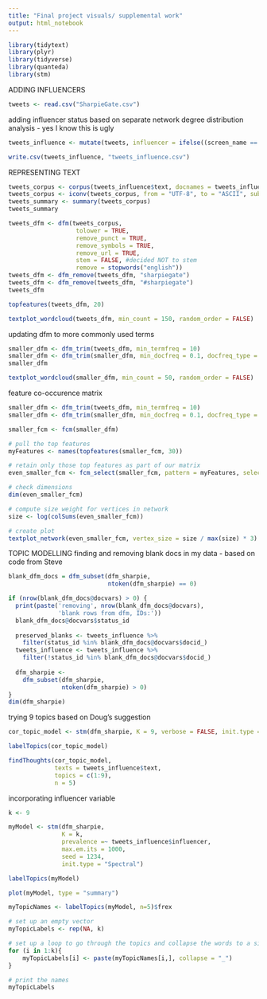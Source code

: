 ```yaml
---
title: "Final project visuals/ supplemental work"
output: html_notebook
---
```

```r
library(tidytext)
library(plyr)
library(tidyverse)
library(quanteda)
library(stm)
```

ADDING INFLUENCERS
```r
tweets <- read.csv("SharpieGate.csv")
```

adding influencer status based on separate network degree distribution analysis - yes I know this is ugly

```r
tweets_influence <- mutate(tweets, influencer = ifelse((screen_name == "zoetillman" | screen_name == "weareoversight" | screen_name == "tpm" | screen_name == "tomryanlaw" | screen_name == "tomcoates" | screen_name == "tierney_megan" | screen_name =="thedailybeast"| screen_name =="stephenglahn"| screen_name =="shirleyragsdale|" | screen_name =="shamellakin" | screen_name =="safetypindaily"| screen_name =="quad_finn"| screen_name =="ourdailyplanet"| screen_name =="nytimes"| screen_name =="nicolevaldestv"| screen_name =="nickmartin"| screen_name =="nharpermn"| screen_name =="myrt1717"| screen_name =="mog7546"| screen_name =="mehdirhasan"| screen_name =="marcacaputo"| screen_name =="lawcrimenews"| screen_name =="kyletrouble"| screen_name =="kpolantz"| screen_name =="klasfeldreports"| screen_name =="kimzetter"| screen_name =="karolcummins"| screen_name =="jrubinblogger"| screen_name =="joshtpm"| screen_name =="jordanchariton"| screen_name =="jo_williams5"| screen_name =="jennafifield"| screen_name =="hkrassentstein"| screen_name =="gottalaff"| screen_name =="girlwithbliss1"| screen_name =="girlsreallyrule" | screen_name =="gigwc" | screen_name =="ellisd69"| screen_name =="democracydocket"| screen_name =="deanobeidallah"| screen_name =="ctrevornelson" | screen_name == "craignewman" | screen_name =="copingmama" | screen_name =="cisakrebs"| screen_name =="bweglarczyk"| screen_name =="brooklynmarie"| screen_name =="brahmresnik"| screen_name =="bilancieri"| screen_name =="arizonaslaw"| screen_name =="anons_daddyo"| screen_name =="anjilloflight_"| screen_name =="alanfeuer"), 1, 0))

write.csv(tweets_influence, "tweets_influence.csv")
```


REPRESENTING TEXT
```r
tweets_corpus <- corpus(tweets_influence$text, docnames = tweets_influence$status_id)
tweets_corpus <- iconv(tweets_corpus, from = "UTF-8", to = "ASCII", sub = " ")
tweets_summary <- summary(tweets_corpus)
tweets_summary
```

```r
tweets_dfm <- dfm(tweets_corpus,
                   tolower = TRUE,
                   remove_punct = TRUE,
                   remove_symbols = TRUE,
                   remove_url = TRUE,
                   stem = FALSE, #decided NOT to stem
                   remove = stopwords("english"))
tweets_dfm <- dfm_remove(tweets_dfm, "sharpiegate")
tweets_dfm <- dfm_remove(tweets_dfm, "#sharpiegate")
tweets_dfm
```

```r
topfeatures(tweets_dfm, 20)

textplot_wordcloud(tweets_dfm, min_count = 150, random_order = FALSE)
```

updating dfm to more commonly used terms
```r
smaller_dfm <- dfm_trim(tweets_dfm, min_termfreq = 10)
smaller_dfm <- dfm_trim(smaller_dfm, min_docfreq = 0.1, docfreq_type = "prop")
smaller_dfm

textplot_wordcloud(smaller_dfm, min_count = 50, random_order = FALSE)
```

feature co-occurence matrix
```r
smaller_dfm <- dfm_trim(tweets_dfm, min_termfreq = 10)
smaller_dfm <- dfm_trim(smaller_dfm, min_docfreq = 0.1, docfreq_type = "prop")

smaller_fcm <- fcm(smaller_dfm)

# pull the top features
myFeatures <- names(topfeatures(smaller_fcm, 30))

# retain only those top features as part of our matrix
even_smaller_fcm <- fcm_select(smaller_fcm, pattern = myFeatures, selection = "keep")

# check dimensions
dim(even_smaller_fcm)

# compute size weight for vertices in network
size <- log(colSums(even_smaller_fcm))

# create plot
textplot_network(even_smaller_fcm, vertex_size = size / max(size) * 3)
```

TOPIC MODELLING
finding and removing blank docs in my data - based on code from Steve
```r
blank_dfm_docs = dfm_subset(dfm_sharpie,
                            ntoken(dfm_sharpie) == 0)

if (nrow(blank_dfm_docs@docvars) > 0) {
  print(paste('removing', nrow(blank_dfm_docs@docvars),
              'blank rows from dfm, IDs:'))
  blank_dfm_docs@docvars$status_id
  
  preserved_blanks <- tweets_influence %>%
    filter(status_id %in% blank_dfm_docs@docvars$docid_)
  tweets_influence <- tweets_influence %>%
    filter(!status_id %in% blank_dfm_docs@docvars$docid_)
  
  dfm_sharpie <- 
    dfm_subset(dfm_sharpie,
               ntoken(dfm_sharpie) > 0)
}
dim(dfm_sharpie)
```

trying 9 topics based on Doug's suggestion
```r
cor_topic_model <- stm(dfm_sharpie, K = 9, verbose = FALSE, init.type = "Spectral")
```

```r
labelTopics(cor_topic_model)
```

```r
findThoughts(cor_topic_model,
             texts = tweets_influence$text,
             topics = c(1:9),
             n = 5)
```

incorporating influencer variable
```r
k <- 9

myModel <- stm(dfm_sharpie,
               K = k,
               prevalence =~ tweets_influence$influencer,
               max.em.its = 1000,
               seed = 1234,
               init.type = "Spectral")
```

```r
labelTopics(myModel)
```

```r
plot(myModel, type = "summary")
```

```r
myTopicNames <- labelTopics(myModel, n=5)$frex

# set up an empty vector
myTopicLabels <- rep(NA, k)

# set up a loop to go through the topics and collapse the words to a single name
for (i in 1:k){
	myTopicLabels[i] <- paste(myTopicNames[i,], collapse = "_")
}

# print the names
myTopicLabels
```

